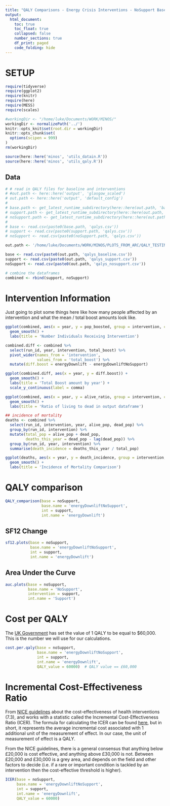 ```yaml
---
title: "QALY Comparisons - Energy Crisis Interventions - NoSupport Baseline"
output:
  html_document:
    toc: true
    toc_float: true
    collapsed: false
    number_sections: true
    df_print: paged
    code_folding: hide
---
```


# SETUP

```r

require(tidyverse)
require(ggplot2)
require(knitr)
require(here)
require(MESS)
require(scales)

#workingDir <- "/home/luke/Documents/WORK/MINOS/"
workingDir <- normalizePath('../')
knitr::opts_knit$set(root.dir = workingDir)
knitr::opts_chunk$set(
  options(scipen = 999)
)
rm(workingDir)
```

```r
source(here::here('minos', 'utils_datain.R'))
source(here::here('minos', 'utils_qaly.R'))
```


## Data

```r
# # read in QALY files for baseline and interventions
# #out.path <- here::here('output', 'glasgow_scaled')
# out.path <- here::here('output', 'default_config')
# 
# base.path <- get_latest_runtime_subdirectory(here::here(out.path, 'baseline'))
# support.path <- get_latest_runtime_subdirectory(here::here(out.path, 'energyDownlift'))
# noSupport.path <- get_latest_runtime_subdirectory(here::here(out.path, 'energyDownliftNoSupport'))
# 
# base <- read.csv(paste0(base.path, 'qalys.csv'))
# support <- read.csv(paste0(support.path, 'qalys.csv'))
# noSupport <- read.csv(paste0(noSupport.path, 'qalys.csv'))

out.path <- '/home/luke/Documents/WORK/MINOS/PLOTS_FROM_ARC/QALY_TESTING/'

base <- read.csv(paste0(out.path, 'qalys_baseline.csv'))
support <- read.csv(paste0(out.path, 'qalys_support.csv'))
noSupport <- read.csv(paste0(out.path, 'qalys_nosupport.csv'))

# combine the dataframes
combined <- rbind(support, noSupport)
```

# Intervention Information

Just going to plot some things here like how many people affected by an intervention and what the mean / total boost amounts look like.

```r
ggplot(combined, aes(x = year, y = pop_boosted, group = intervention, colour = intervention)) +
  geom_smooth() +
  labs(title = 'Number Individuals Receiving Intervention')

combined.diff <- combined %>%
  select(run_id, year, intervention, total_boost) %>%
  pivot_wider(names_from = 'intervention',
              values_from = 'total_boost') %>%
  mutate(diff.boost = energyDownlift - energyDownliftNoSupport)

ggplot(combined.diff, aes(x = year, y = diff.boost)) +
  geom_smooth() +
  labs(title = 'Total Boost amount by year') +
  scale_y_continuous(label = comma)

ggplot(combined, aes(x = year, y = alive_ratio, group = intervention, colour = intervention)) +
  geom_smooth() +
  labs(title = 'Ratio of living to dead in output dataframe')

## incidence of mortality
deaths <- combined %>%
  select(run_id, intervention, year, alive_pop, dead_pop) %>%
  group_by(run_id, intervention) %>%
  mutate(total_pop = alive_pop + dead_pop,
         deaths_this_year = dead_pop - lag(dead_pop)) %>%
  group_by(run_id, year, intervention) %>%
  summarise(death_incidence = deaths_this_year / total_pop)

ggplot(deaths, aes(x = year, y = death_incidence, group = intervention, colour = intervention)) +
  geom_smooth() +
  labs(title = 'Incidence of Mortality Comparison')
```

# QALY comparison

```r
QALY_comparison(base = noSupport,
                base.name = 'energyDownliftNoSupport',
                int = support,
                int.name = 'energyDownlift')
```

## SF12 Change

```r
sf12.plots(base = noSupport,
           base.name = 'energyDownliftNoSupport',
           int = support,
           int.name = 'energyDownlift')
```


## Area Under the Curve

```r
auc.plots(base = noSupport, 
          base.name = 'NoSupport',
          intervention = support,
          int.name = 'Support')
```

# Cost per QALY

The [UK Government](https://www.gov.uk/government/publications/valuation-of-risks-to-life-and-health-monetary-value-of-a-life-year-voly/a-scoping-study-on-the-valuation-of-risks-to-life-and-health-the-monetary-value-of-a-life-year-voly) has set the value of 1 QALY to be equal to $60,000. This is the number we will use for our calculations.

```r
cost.per.qaly(base = noSupport,
              base.name = 'energyDownliftNoSupport',
              int = support,
              int.name = 'energyDownlift',
              QALY_value = 60000)  # QALY value == £60,000
```

# Incremental Cost-Effectiveness Ratio

From [NICE guidelines](https://www.nice.org.uk/process/pmg6/chapter/assessing-cost-effectiveness) about the cost-effectiveness of health interventions (7.3), and works with a statistic called the Incremental Cost-Effectiveness Ratio (ICER). The formula for calculating the ICER can be found [here](https://en.wikipedia.org/wiki/Incremental_cost-effectiveness_ratio), but in short, it represents the average incremental cost associated with 1 additional unit of the measurement of effect. In our case, the unit of measurement of effect is a QALY. 

From the NICE guidelines, there is a general consensus that anything below £20,000 is cost effective, and anything above £30,000 is not. Between £20,000 and £30,000 is a grey area, and depends on the field and other factors to decide (i.e. if a rare or important condition is tackled by an intervention then the cost-effective threshold is higher). 

```r
ICER(base = noSupport,
     base.name = 'energyDownliftNoSupport',
     int = support,
     int.name = 'energyDownlift',
     QALY_value = 60000)
```












```r

```









